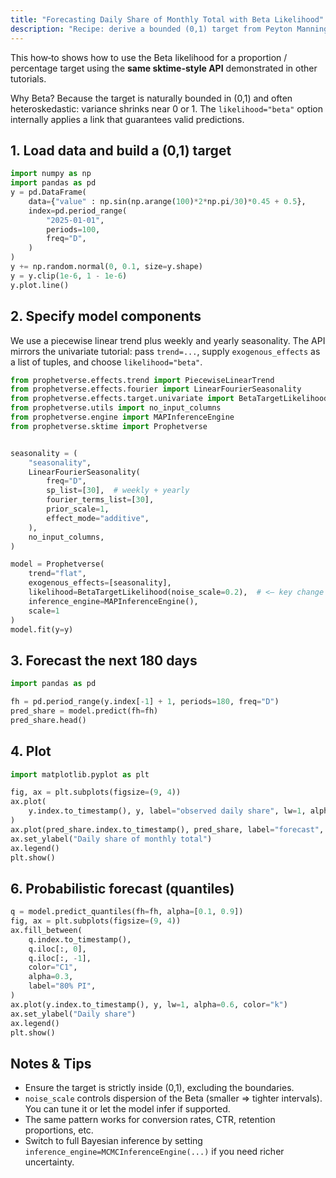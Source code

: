 ```yaml
---
title: "Forecasting Daily Share of Monthly Total with Beta Likelihood"
description: "Recipe: derive a bounded (0,1) target from Peyton Manning pageviews and forecast it with likelihood='beta'."
---
```


This how‑to shows how to use the Beta likelihood for a proportion / percentage target using the **same sktime-style API** demonstrated in other tutorials.

Why Beta? Because the target is naturally bounded in (0,1) and often heteroskedastic: variance shrinks near 0 or 1. The `likelihood="beta"` option internally applies a link that guarantees valid predictions.

## 1. Load data and build a (0,1) target


```python
import numpy as np
import pandas as pd
y = pd.DataFrame(
    data={"value" : np.sin(np.arange(100)*2*np.pi/30)*0.45 + 0.5},
    index=pd.period_range(
        "2025-01-01",
        periods=100,
        freq="D",
    )
) 
y += np.random.normal(0, 0.1, size=y.shape)
y = y.clip(1e-6, 1 - 1e-6)
y.plot.line()
```

## 2. Specify model components

We use a piecewise linear trend plus weekly and yearly seasonality. The API mirrors the univariate tutorial: pass `trend=...`, supply `exogenous_effects` as a list of tuples, and choose `likelihood="beta"`.

```python
from prophetverse.effects.trend import PiecewiseLinearTrend
from prophetverse.effects.fourier import LinearFourierSeasonality
from prophetverse.effects.target.univariate import BetaTargetLikelihood
from prophetverse.utils import no_input_columns
from prophetverse.engine import MAPInferenceEngine
from prophetverse.sktime import Prophetverse


seasonality = (
    "seasonality",
    LinearFourierSeasonality(
        freq="D",
        sp_list=[30],  # weekly + yearly
        fourier_terms_list=[30],
        prior_scale=1,
        effect_mode="additive",
    ),
    no_input_columns,
)

model = Prophetverse(
    trend="flat",
    exogenous_effects=[seasonality],
    likelihood=BetaTargetLikelihood(noise_scale=0.2),  # <— key change
    inference_engine=MAPInferenceEngine(),
    scale=1
)
model.fit(y=y)
```


## 3. Forecast the next 180 days

```python
import pandas as pd

fh = pd.period_range(y.index[-1] + 1, periods=180, freq="D")
pred_share = model.predict(fh=fh)
pred_share.head()
```

## 4. Plot

```python
import matplotlib.pyplot as plt

fig, ax = plt.subplots(figsize=(9, 4))
ax.plot(
    y.index.to_timestamp(), y, label="observed daily share", lw=1, alpha=0.6
)
ax.plot(pred_share.index.to_timestamp(), pred_share, label="forecast", color="C1")
ax.set_ylabel("Daily share of monthly total")
ax.legend()
plt.show()
```

## 6. Probabilistic forecast (quantiles)

```python
q = model.predict_quantiles(fh=fh, alpha=[0.1, 0.9])
fig, ax = plt.subplots(figsize=(9, 4))
ax.fill_between(
    q.index.to_timestamp(),
    q.iloc[:, 0],
    q.iloc[:, -1],
    color="C1",
    alpha=0.3,
    label="80% PI",
)
ax.plot(y.index.to_timestamp(), y, lw=1, alpha=0.6, color="k")
ax.set_ylabel("Daily share")
ax.legend()
plt.show()
```

## Notes & Tips

* Ensure the target is strictly inside (0,1), excluding the boundaries.
* `noise_scale` controls dispersion of the Beta (smaller => tighter intervals). You can tune it or let the model infer if supported.
* The same pattern works for conversion rates, CTR, retention proportions, etc.
* Switch to full Bayesian inference by setting `inference_engine=MCMCInferenceEngine(...)` if you need richer uncertainty.

